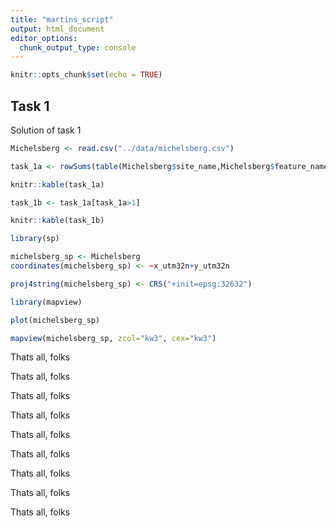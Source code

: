 ```yaml
---
title: "martins_script"
output: html_document
editor_options: 
  chunk_output_type: console
---
```


```r
knitr::opts_chunk$set(echo = TRUE)
```

## Task 1

Solution of task 1

```r
Michelsberg <- read.csv("../data/michelsberg.csv")

task_1a <- rowSums(table(Michelsberg$site_name,Michelsberg$feature_name))

knitr::kable(task_1a)

task_1b <- task_1a[task_1a>1]

knitr::kable(task_1b)
```

```r
library(sp)

michelsberg_sp <- Michelsberg
coordinates(michelsberg_sp) <- ~x_utm32n+y_utm32n

proj4string(michelsberg_sp) <- CRS("+init=epsg:32632")

library(mapview)

plot(michelsberg_sp)

mapview(michelsberg_sp, zcol="kw3", cex="kw3")
```






Thats all, folks

Thats all, folks

Thats all, folks

Thats all, folks

Thats all, folks

Thats all, folks

Thats all, folks

Thats all, folks

Thats all, folks





